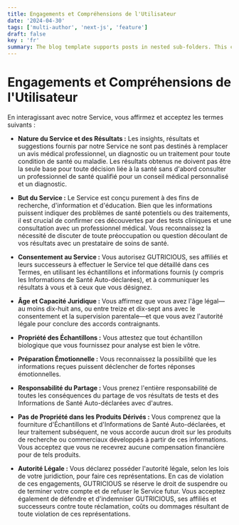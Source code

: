 ```yaml
---
title: Engagements et Compréhensions de l'Utilisateur
date: '2024-04-30'
tags: ['multi-author', 'next-js', 'feature']
draft: false
key : 'fr'
summary: The blog template supports posts in nested sub-folders. This can be used to group posts of similar content e.g. a multi-part course.
---
```


# **Engagements et Compréhensions de l'Utilisateur**

En interagissant avec notre Service, vous affirmez et acceptez les termes suivants :

- **Nature du Service et des Résultats :** Les insights, résultats et suggestions fournis par notre Service ne sont pas destinés à remplacer un avis médical professionnel, un diagnostic ou un traitement pour toute condition de santé ou maladie. Les résultats obtenus ne doivent pas être la seule base pour toute décision liée à la santé sans d'abord consulter un professionnel de santé qualifié pour un conseil médical personnalisé et un diagnostic.

- **But du Service :** Le Service est conçu purement à des fins de recherche, d'information et d'éducation. Bien que les informations puissent indiquer des problèmes de santé potentiels ou des traitements, il est crucial de confirmer ces découvertes par des tests cliniques et une consultation avec un professionnel médical. Vous reconnaissez la nécessité de discuter de toute préoccupation ou question découlant de vos résultats avec un prestataire de soins de santé.

- **Consentement au Service :** Vous autorisez GUTRICIOUS, ses affiliés et leurs successeurs à effectuer le Service tel que détaillé dans ces Termes, en utilisant les échantillons et informations fournis (y compris les Informations de Santé Auto-déclarées), et à communiquer les résultats à vous et à ceux que vous désignez.

- **Âge et Capacité Juridique :** Vous affirmez que vous avez l'âge légal—au moins dix-huit ans, ou entre treize et dix-sept ans avec le consentement et la supervision parentale—et que vous avez l'autorité légale pour conclure des accords contraignants.

- **Propriété des Échantillons :** Vous attestez que tout échantillon biologique que vous fournissez pour analyse est bien le vôtre.

- **Préparation Émotionnelle :** Vous reconnaissez la possibilité que les informations reçues puissent déclencher de fortes réponses émotionnelles.

- **Responsabilité du Partage :** Vous prenez l'entière responsabilité de toutes les conséquences du partage de vos résultats de tests et des Informations de Santé Auto-déclarées avec d'autres.

- **Pas de Propriété dans les Produits Dérivés :** Vous comprenez que la fourniture d'Échantillons et d'Informations de Santé Auto-déclarées, et leur traitement subséquent, ne vous accorde aucun droit sur les produits de recherche ou commerciaux développés à partir de ces informations. Vous acceptez que vous ne recevrez aucune compensation financière pour de tels produits.

- **Autorité Légale :** Vous déclarez posséder l'autorité légale, selon les lois de votre juridiction, pour faire ces représentations. En cas de violation de ces engagements, GUTRICIOUS se réserve le droit de suspendre ou de terminer votre compte et de refuser le Service futur. Vous acceptez également de défendre et d'indemniser GUTRICIOUS, ses affiliés et successeurs contre toute réclamation, coûts ou dommages résultant de toute violation de ces représentations.
